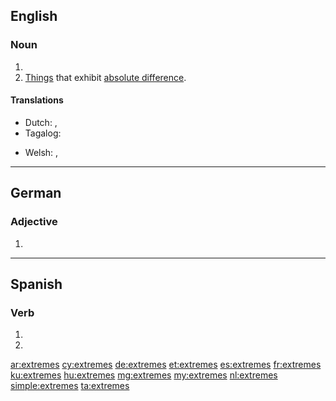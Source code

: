 ==English==

===Noun===
{{head|en|noun plural form}}

# {{plural of|extreme|lang=en}}
# [[things|Things]] that exhibit [[absolute difference]].

====Translations====
{{trans-top|things that exhibit absolute difference}}
* Dutch: {{t+|nl|uitersten|n-p}}, {{t+|nl|extremen|n-p}}
* Tagalog: {{t|tl|mga sukdulan}}
{{trans-mid}}
* Welsh: {{t|cy|begwn}}, {{t|cy|begwn}}
{{trans-bottom}}

----

==German==

===Adjective===
{{head|de|adjective form}}

# {{de-inflected form of|extrem}}

----

==Spanish==

===Verb===
{{es-verb-form}}

# {{es-verb form of|ending=ar|mood=imperative|sense=negative|pers=2|formal=no|number=singular|extremar}}
# {{es-verb form of|ending=ar|mood=subjunctive|tense=present|pers=2|formal=no|number=singular|extremar}}

[[ar:extremes]]
[[cy:extremes]]
[[de:extremes]]
[[et:extremes]]
[[es:extremes]]
[[fr:extremes]]
[[ku:extremes]]
[[hu:extremes]]
[[mg:extremes]]
[[my:extremes]]
[[nl:extremes]]
[[simple:extremes]]
[[ta:extremes]]